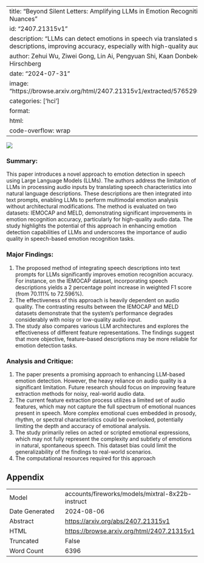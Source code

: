 
---
title: "Beyond Silent Letters: Amplifying LLMs in Emotion Recognition with Vocal Nuances"
id: "2407.21315v1"
description: "LLMs can detect emotions in speech via translated speech descriptions, improving accuracy, especially with high-quality audio."
author: Zehui Wu, Ziwei Gong, Lin Ai, Pengyuan Shi, Kaan Donbekci, Julia Hirschberg
date: "2024-07-31"
image: "https://browse.arxiv.org/html/2407.21315v1/extracted/5765295/temp1.png"
categories: ['hci']
format:
  html:
    code-overflow: wrap
---

![](https://browse.arxiv.org/html/2407.21315v1/extracted/5765295/temp1.png)

### Summary:

This paper introduces a novel approach to emotion detection in speech using Large Language Models (LLMs). The authors address the limitation of LLMs in processing audio inputs by translating speech characteristics into natural language descriptions. These descriptions are then integrated into text prompts, enabling LLMs to perform multimodal emotion analysis without architectural modifications. The method is evaluated on two datasets: IEMOCAP and MELD, demonstrating significant improvements in emotion recognition accuracy, particularly for high-quality audio data. The study highlights the potential of this approach in enhancing emotion detection capabilities of LLMs and underscores the importance of audio quality in speech-based emotion recognition tasks.

### Major Findings:

1. The proposed method of integrating speech descriptions into text prompts for LLMs significantly improves emotion recognition accuracy. For instance, on the IEMOCAP dataset, incorporating speech descriptions yields a 2 percentage point increase in weighted F1 score (from 70.111% to 72.596%).
2. The effectiveness of this approach is heavily dependent on audio quality. The contrasting results between the IEMOCAP and MELD datasets demonstrate that the system's performance degrades considerably with noisy or low-quality audio input.
3. The study also compares various LLM architectures and explores the effectiveness of different feature representations. The findings suggest that more objective, feature-based descriptions may be more reliable for emotion detection tasks.

### Analysis and Critique:

1. The paper presents a promising approach to enhancing LLM-based emotion detection. However, the heavy reliance on audio quality is a significant limitation. Future research should focus on improving feature extraction methods for noisy, real-world audio data.
2. The current feature extraction process utilizes a limited set of audio features, which may not capture the full spectrum of emotional nuances present in speech. More complex emotional cues embedded in prosody, rhythm, or spectral characteristics could be overlooked, potentially limiting the depth and accuracy of emotional analysis.
3. The study primarily relies on acted or scripted emotional expressions, which may not fully represent the complexity and subtlety of emotions in natural, spontaneous speech. This dataset bias could limit the generalizability of the findings to real-world scenarios.
4. The computational resources required for this approach

## Appendix

|          |          |
|----------|----------|
| Model     | accounts/fireworks/models/mixtral-8x22b-instruct       |
| Date Generated     | 2024-08-06       |
| Abstract | [https://arxiv.org/abs/2407.21315v1](https://arxiv.org/abs/2407.21315v1)        |
| HTML     | [https://browse.arxiv.org/html/2407.21315v1](https://browse.arxiv.org/html/2407.21315v1)       |
| Truncated       | False       |
| Word Count       | 6396       |